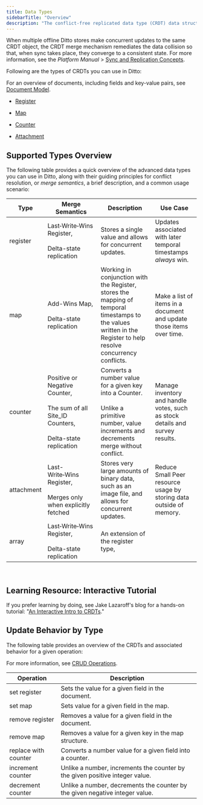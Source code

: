 ```yaml
---
title: Data Types
sidebarTitle: "Overview"
description: "The conflict-free replicated data type (CRDT) data structure enables smooth peer‑to‑peer offline replication and online sync in distributed systems."
---
```


When multiple offline Ditto stores make concurrent updates to the same CRDT object, the CRDT merge mechanism remediates the data collision so that, when sync takes place, they converge to a consistent state. For more information, see the _Platform Manual_ \> [Sync and Replication Concepts](#Vh2a6OTl4DLnEl0A-mIU8).

Following are the types of CRDTs you can use in Ditto:

For an overview of documents, including fields and key-value pairs, see [Document Model](/v4-4/bj6ONuFwHzIfYr9bZHAsf).

* [Register](/v4-4/ogNAL-jaJNg_lIrAA6S2E)﻿

* [Map](/v4-4/XFF0BRYzJaqrHl17qku2k)﻿

* [Counter](/v4-4/y7lt_FrNIXWP7LtY0rssI)﻿

* [Attachment](/v4-4/0iYR_8veJlbh5lHFPSTbh)﻿


## Supported Types Overview


The following table provides a quick overview of the advanced data types you can use in Ditto, along with their guiding principles for conflict resolution, or _merge semantics_, a brief description, and a common usage scenario:

| **Type** | **Merge Semantics** | **Description** | **Use Case** |
| --- | --- | --- | --- |
| register | Last‑Write‑Wins Register, <br/><br/>Delta-state replication | Stores a single value and allows for concurrent updates. | Updates associated with later temporal timestamps _always_ win. |
| map | Add-Wins Map,<br/><br/>Delta-state replication | Working in conjunction with the Register, stores the mapping of temporal timestamps to the values written in the Register to help resolve concurrency conflicts. | Make a list of items in a document and update those items over time. |
| counter | Positive or Negative Counter,<br/><br/>The sum of all Site_ID Counters,<br/><br/>Delta-state replication | Converts a number value for a given key into a Counter.<br/><br/>Unlike a primitive number, value increments and decrements merge without conflict. | Manage inventory and handle votes, such as stock details and survey results. |
| attachment | Last-Write‑Wins Register,<br/><br/>Merges only when explicitly fetched | Stores very large amounts of binary data, such as an image file, and allows for concurrent updates. | Reduce Small Peer resource usage by storing data outside of memory. |
| array | Last‑Write‑Wins Register,<br/><br/>Delta-state replication | An extension of the register type, |     |

﻿

## Learning Resource: Interactive Tutorial

If you prefer learning by doing, see Jake Lazaroff's blog for a hands-on tutorial: "[An Interactive Intro to CRDTs](https://jakelazaroff.com/words/an-interactive-intro-to-crdts/ "An Interactive Intro to CRDTs")."

## Update Behavior by Type

The following table provides an overview of the CRDTs and associated behavior for a given operation:

For more information, see [CRUD Operations](/v4-4/V5eBeM0ww-xU1B4tE8Czc).

| **Operation** | **Description** |
| --- | --- |
| set register | Sets the value for a given field in the document. |
| set map | Sets value for a given field in the map. |
| remove register | Removes a value for a given field in the document. |
| remove map | Removes a value for a given key in the map structure. |
| replace with counter | Converts a number value for a given field into a counter. |
| increment counter | Unlike a number, increments the counter by the given positive integer value. |
| decrement counter | Unlike a number, decrements the counter by the given negative integer value. |

